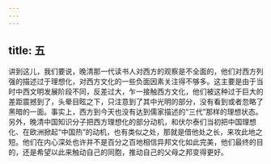 ```yaml
---
---
---
```

title: 五
---



讲到这儿，我们要说，晚清那一代读书人对西方的观察是不全面的，他们对西方列强的描述过于理想化，对西方文化的一些负面因素关注得不够多。这主要是由于当时中西文明发展阶段不同，反差过大，乍一接触西方文化，他们被这种过于巨大的差距震撼到了，头晕目眩之下，只注意到了其中光明的部分，没有看到或者忽略了黑暗的一面。事实上，西方到今天也没有达到儒家描述的“三代”那样的理想状态。另外，晚清中国知识分子把西方理想化的部分动机，和伏尔泰们当初把中国理想化、在欧洲掀起“中国热”的动机，也有类似之处，那就是借他处之长，来攻此地之短。他们在内心深处也许并不是百分之百地相信异邦文化如此完美，他们最终的目的，还是希望以此来触动自己的同胞，推动自己的父母之邦变得更好。